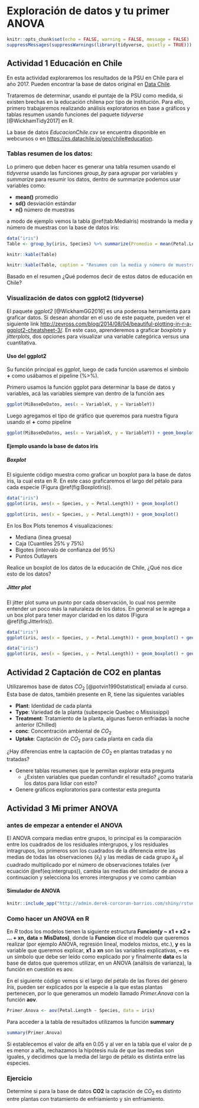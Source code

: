 # Exploración de datos y tu primer ANOVA {#Explorando}

```r
knitr::opts_chunk$set(echo = FALSE, warning = FALSE, message = FALSE)
suppressMessages(suppressWarnings(library(tidyverse, quietly = TRUE)))
```

## Actividad 1 Educación en Chile

En esta actividad exploraremos los resultados de la PSU en Chile para el año 2017. Pueden encontrar la base de datos original en [Data Chile](https://es.datachile.io/geo/chile#education).

Trataremos de determinar, usando el puntaje de la PSU como medida, si existen brechas en la educación chilena por tipo de institución. Para ello, primero trabajaremos realizando análisis exploratorios en base a gráficos y tablas resumen usando funciones del paquete *tidyverse* [@WickhamTidy2017] en R.

La base de datos *EducacionChile.csv* se encuentra disponible en webcursos o en <https://es.datachile.io/geo/chile#education>.

### Tablas resumen de los datos:

Lo primero que deben hacer es generar una tabla resumen usando el *tidyverse* usando las funciones *group_by* para agrupar por variables y *summarize* para resumir los datos, dentro de summarize podemos usar variables como:

* **mean()** promedio
* **sd()** desviación estándar
* **n()** número de muestras

a modo de ejemplo vemos la tabla \@ref(tab:MediaIris) mostrando la media y número de muestras con la base de datos iris:

```r
data("iris")
Table <- group_by(iris, Species) %>% summarize(Promedio = mean(Petal.Length), N = n())
```

```r
knitr::kable(Table)
```

```r
knitr::kable(Table, caption = "Resumen con la media y número de muestras del largo de pétalo de las flores de tres especies del género Iris", booktabs = TRUE)
```

Basado en el resumen ¿Qué podemos decir de estos datos de educación en Chile?

### Visualización de datos con ggplot2 (tidyverse)

El paquete *ggplot2* [@WickhamGG2016] es una poderosa herramienta para graficar datos. Si desean ahondar en el uso de este paquete, pueden ver el siguiente link <http://zevross.com/blog/2014/08/04/beautiful-plotting-in-r-a-ggplot2-cheatsheet-3/>. En este caso, aprenderemos a graficar *boxplots* y *jitterplots*, dos opciones para visualizar una variable categórica versus una cuantitativa. 

#### Uso del ggplot2

Su función principal es *ggplot*, luego de cada función usaremos el símbolo **+** como usábamos el pipeline (%>%).

Primero usamos la función ggplot para determinar la base de datos y variables, acá las variables siempre van dentro de la función aes

```r
ggplot(MiBaseDeDatos, aes(x = VariableX, y = VariableY)) 
```

Luego agregamos el tipo de gráfico que queremos para nuestra figura usando el **+** como pipeline

```r
ggplot(MiBaseDeDatos, aes(x = VariableX, y = VariableY)) + geom_boxplot()
```

#### Ejemplo usando la base de datos iris

##### Boxplot

El siguiente código muestra como graficar un boxplot para la base de datos iris, la cual esta en R. En este caso graficaremos el largo del pétalo para cada especie (Figura \@ref(fig:BoxplotIris)).

```r
data("iris")
ggplot(iris, aes(x = Species, y = Petal.Length)) + geom_boxplot()
```

```r
ggplot(iris, aes(x = Species, y = Petal.Length)) + geom_boxplot()
```

En los Box Plots tenemos 4 visualizaciones:

* Mediana (linea gruesa)
* Caja (Cuantiles 25% y 75%)
* Bigotes (intervalo de confianza del 95%)
* Puntos Outlayers

Realice un boxplot de los datos de la educación de Chile, ¿Qué nos dice esto de los datos?

##### Jitter plot

El jitter plot suma un punto por cada observación, lo cual nos permite entender un poco más la naturaleza de los datos. En general se le agrega a un box plot para tener mayor claridad en los datos (Figura \@ref(fig:JitterIris)).

```r
data("iris")
ggplot(iris, aes(x = Species, y = Petal.Length)) + geom_boxplot() + geom_jitter(aes(color = Species))
```

```r
data("iris")
ggplot(iris, aes(x = Species, y = Petal.Length)) + geom_boxplot() + geom_jitter(aes(color = Species))
```


## Actividad 2 Captación de CO2 en plantas    

Utilizaremos base de datos $CO_2$ [@potvin1990statistical] enviada al curso. Esta base de datos, también presente en R, tiene las siguientes variables

* **Plant**: Identidad de cada planta
* **Type**: Variedad de la planta (subespecie Quebec o Mississippi)
* **Treatment**: Tratamiento de la planta, algunas fueron enfriadas la noche anterior (Chilled)
* **conc**: Concentración ambiental de $CO_2$
* **Uptake**: Captación de $CO_2$ para cada planta en cada día

¿Hay diferencias entre la captación de $CO_2$ en plantas tratadas y no tratadas?

* Genere tablas resumenes que le permitan explorar esta pregunta
    + ¿Existen variables que puedan confundir el resultado? ¿como trataría los datos para lidiar con esto?
* Genere gráficos exploratorios para contestar esta pregunta

## Actividad 3 Mi primer ANOVA

### antes de empezar a entender el ANOVA

El ANOVA compara medias entre grupos, lo principal es la comparación entre los cuadrados de los residuales intergrupos, y los residuales intragrupos, los primeros son los cuadrados de la diferencia entre las medias de todas las observaciones ($\tilde{x}_t$) y las medias de cada grupo $\tilde{x}_g$ al cuadrado multiplicado por el número de observaciones totales (ver ecuación \@ref(eq:intergrups)), cambia las medias del simlador de anova a continuacion y selecciona los errores intergrupos y ve como cambian

\begin{equation} 
  \textrm{Errores_inter_factor} = n \times \sum{(\tilde{x}_t - \tilde{x}_g)^2}
  (\#eq:intergrups)
\end{equation} 

#### Simulador de ANOVA

```r
knitr::include_app("http://admin.derek-corcoran-barrios.com/shiny/rstudio/sample-apps/Shiny2/", height = "1500px")
```


### Como hacer un ANOVA en R

En *R* todos los modelos tienen la siguiente estructura **Funcion(y ~ x1 + x2 + ... + xn, data = MisDatos)**, donde la **Funcion** dice el modelo que queremos realizar (por ejemplo ANOVA, regresión lineal, modelos mixtos, etc.), **y** es la variable que queremos explicar, **x1** a **xn** son las variables explicativas, **~** es un símbolo que debe ser leído como explicado por y finalmente **data** es la base de datos que queremos utilizar, en un ANOVA (análisis de varianza), la función en cuestión es aov. 

En el siguiente código vemos si el largo del pétalo de las flores del género *Iris*, pueden ser explicados por la especie a la que estas plantas pertenecen, por lo que generamos un modelo llamado *Primer.Anova* con la función **aov**.

```r
Primer.Anova <- aov(Petal.Length ~ Species, data = iris)
```

Para acceder a la tabla de resultados utilizamos la función **summary**

```r
summary(Primer.Anova)
```

Si establecemos el valor de alfa en 0.05 y al ver en la tabla que el valor de p es menor a alfa, rechazamos la hipótesis nula de que las medias son iguales, y decidimos que la media del largo de pétalo es distinta entre las especies.

### Ejercicio

Determine si para la base de datos **CO2** la captación de $CO_2$ es distinto entre plantas con tratamiento de enfriamiento y sin enfriamiento.


